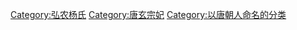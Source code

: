 [[Category:弘农杨氏|Category:弘农杨氏]]
[[Category:唐玄宗妃|Category:唐玄宗妃]]
[[Category:以唐朝人命名的分类|Category:以唐朝人命名的分类]]